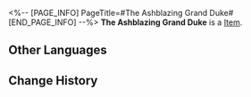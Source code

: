 <%-- [PAGE_INFO]
PageTitle=#The Ashblazing Grand Duke#
[END_PAGE_INFO] --%>
{{Item Infobox
|id          = 81151
|image       = Item The Ashblazing Grand Duke.png
|type        = 
|invCategory = 
|rarity      = 2
|effect      = 
|description = 
}}
'''The Ashblazing Grand Duke''' is a [[Item]].

==Other Languages==
{{Other Languages
|en   = The Ashblazing Grand Duke
|zhs  = 毁烬焚骨的大公
|zht  = 毀燼焚骨的大公
|ja   = 灰燼を燃やし尽くす大公
|ko   = 재와 뼈마저 불사르는 대공
|es   = Gran duque incinerador
|fr   = Grand duc incandescendre
|ru   = Сжигающий дотла герцог
|th   = The Ashblazing Grand Duke
|vi   = Đại Công Tước Tro Tàn
|de   = Der eingeäscherte Erzherzog
|id   = The Ashblazing Grand Duke
|pt   = Grão-Duque em Brasas
}}

==Change History==
{{Change History|1.5}}